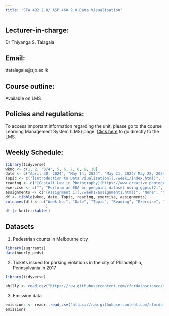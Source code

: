 ```yaml
---
title: "STA 492 2.0/ ASP 460 2.0 Data Visualisation"
---
```


## Lecturer-in-charge:

Dr Thiyanga S. Talagala

## Email:

ttatalagala\@sjp.ac.lk

## Course outline:

Available on LMS

## Policies and regulations:

To access important information regarding the unit, please go to the course Learning Management System (LMS) page. [Click here](https://lms.fas.sjp.ac.lk/enrol/index.php?id=3720) to go directly to the LMS.

## Weekly Schedule:

```r
library(tidyverse)
wkno <- c(1, 2, "3/4", 5, 6, 7, 8, 9, 10)
date <- c("April 30, 2024", "May 14, 2024", "May 21, 2024/ May 28, 2024", "June 4, 2024", "June 11, 2024", "June 18, 2024", "June 25, 2024", "July 2, 2024", "July 9, 2024")
Topic <- c("[Introduction to Data Viualisation](./week1/index.html)", "[Grammar of Graphics](./week2/index.html)", "[Beyond Basics: Elevate Your Plots](./week3/index.html)", "[Visualising Qualitative Variables (on their own, with another qualitative variable, with quantitative variables)](./week4/index.html)", "[Visualising Distributions](https://tstdataviz.netlify.app/slides/dis22#1)", "[Time series visualisation - part 1](./week5/index.html)", "[Feature-based time series visualisation](https://thiyangt.github.io/RLadiesMLTS/index.html#1)", "[Creating Interactive dashboards with R](https://thiyanga-statisticalconsultancy.netlify.app/slides/lecture2#1)", "[Spatial Visualisation](https://thiyanga-dataviz.netlify.app/slides/sp_viz#1)")
reading <- c("[Gestalt Law in Photography](https://www.creative-photographer.com/how-to-use-gestalt-theory-for-better-composition/)", "[ggplot2: Elegant Graphics for Data Analysis (3e)](https://ggplot2-book.org/mastery)", "", "", "[The Data Visualisation Catalogue - Distributions](https://datavizcatalogue.com/search/distribution.html)", "[Chapter 2: Time Series Graphics](https://otexts.com/fpp3/graphics.html)", "[Calendar-based graphics]https://pkg.earo.me/sugrrants/articles/frame-calendar.html", "", "")
exercise <- c("", "Perform an EDA on penguins dataset using ggplot2.", "Perform EDA on worldbank dataset.", "", "Visualize the distribution of dengue in 25 districts in Sri Lanka. Data available at: https://denguedatahub.netlify.app/", "denguedatahub::srilanka_weekly_data - visualise the data", "Visualising pedestrian counts in Melbourne city", "", "")
assignments <- c("[Assignment 1](./week1/assignment1.html)", "None", "None", "None", "", "", "", "Assignment 2 - Part 1 visit Google Classroom", "Assignment 2 - Part 2 visit Google Classroom")
df <- tibble(wkno, date, Topic, reading, exercise, assignments)
colnames(df) <- c("Week No.", "Date", "Topic", "Reading", "Exercise", "Assignments"
                  )
df |> knitr::kable()
```

<!--https://clauswilke.com/dataviz/boxplots-violins.html-->

## Datasets

1.  Pedestrian counts in Melbourne city

``` r
library(sugrrants)
data(hourly_peds)
```

2.  Tickets issued for parking violations in the city of Philadelphia, Pennsylvania in 2017

``` r
library(tidyverse)

philly <- read_csv("https://raw.githubusercontent.com/rfordatascience/tidytuesday/master/data/2019/2019-12-03/tickets.csv")
```

3.  Emission data

``` r
emissions <- readr::read_csv('https://raw.githubusercontent.com/rfordatascience/tidytuesday/master/data/2024/2024-05-21/emissions.csv')
emissions
```

